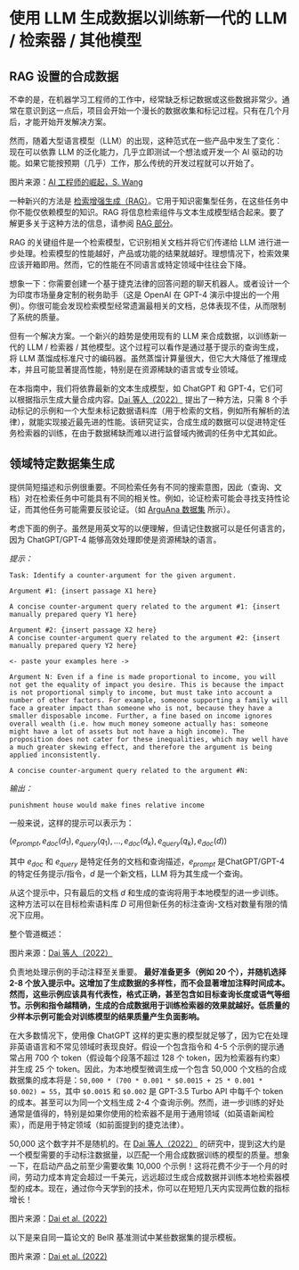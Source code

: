 # 使用 LLM 生成数据以训练新一代的 LLM / 检索器 / 其他模型



## RAG 设置的合成数据
不幸的是，在机器学习工程师的工作中，经常缺乏标记数据或这些数据非常少。通常在意识到这一点后，项目会开始一个漫长的数据收集和标记过程。只有在几个月后，才能开始开发解决方案。

然而，随着大型语言模型（LLM）的出现，这种范式在一些产品中发生了变化：现在可以依靠 LLM 的泛化能力，几乎立即测试一个想法或开发一个 AI 驱动的功能。如果它能按预期（几乎）工作，那么传统的开发过程就可以开始了。

<Screenshot src={IMG1} alt="AI 驱动产品的范式转变。" />

图片来源：[AI 工程师的崛起，S. Wang](https://www.latent.space/p/ai-engineer)

一种新兴的方法是 [检索增强生成（RAG）](/techniques/rag)。它用于知识密集型任务，在这些任务中你不能仅依赖模型的知识。RAG 将信息检索组件与文本生成模型结合起来。要了解更多关于这种方法的信息，请参阅 [RAG 部分](/zh/techniques/rag)。

RAG 的关键组件是一个检索模型，它识别相关文档并将它们传递给 LLM 进行进一步处理。检索模型的性能越好，产品或功能的结果就越好。理想情况下，检索效果应该开箱即用。然而，它的性能在不同语言或特定领域中往往会下降。

想象一下：你需要创建一个基于捷克法律的回答问题的聊天机器人。或者设计一个为印度市场量身定制的税务助手（这是 OpenAI 在 GPT-4 演示中提出的一个用例）。你很可能会发现检索模型经常遗漏最相关的文档，总体表现不佳，从而限制了系统的质量。

但有一个解决方案。一个新兴的趋势是使用现有的 LLM 来合成数据，以训练新一代的 LLM / 检索器 / 其他模型。这个过程可以看作是通过基于提示的查询生成，将 LLM 蒸馏成标准尺寸的编码器。虽然蒸馏计算量很大，但它大大降低了推理成本，并且可能显著提高性能，特别是在资源稀缺的语言或专业领域。

在本指南中，我们将依靠最新的文本生成模型，如 ChatGPT 和 GPT-4，它们可以根据指示生成大量合成内容。[Dai 等人（2022）](https://arxiv.org/abs/2209.11755) 提出了一种方法，只需 8 个手动标记的示例和一个大型未标记数据语料库（用于检索的文档，例如所有解析的法律），就能实现接近最先进的性能。该研究证实，合成生成的数据可以促进特定任务检索器的训练，在由于数据稀缺而难以进行监督域内微调的任务中尤其如此。

## 领域特定数据集生成
提供简短描述和示例很重要。不同检索任务有不同的搜索意图，因此（查询、文档）对在检索任务中可能具有不同的相关性。例如，论证检索可能会寻找支持性论证，而其他任务可能需要反驳论证。（如 [ArguAna 数据集](https://aclanthology.org/P18-1023/) 所示）。

考虑下面的例子。虽然是用英文写的以便理解，但请记住数据可以是任何语言的，因为 ChatGPT/GPT-4 能够高效处理即使是资源稀缺的语言。

*提示：*
```
Task: Identify a counter-argument for the given argument.

Argument #1: {insert passage X1 here}

A concise counter-argument query related to the argument #1: {insert manually prepared query Y1 here}

Argument #2: {insert passage X2 here}
A concise counter-argument query related to the argument #2: {insert manually prepared query Y2 here}

<- paste your examples here ->

Argument N: Even if a fine is made proportional to income, you will not get the equality of impact you desire. This is because the impact is not proportional simply to income, but must take into account a number of other factors. For example, someone supporting a family will face a greater impact than someone who is not, because they have a smaller disposable income. Further, a fine based on income ignores overall wealth (i.e. how much money someone actually has: someone might have a lot of assets but not have a high income). The proposition does not cater for these inequalities, which may well have a much greater skewing effect, and therefore the argument is being applied inconsistently.

A concise counter-argument query related to the argument #N:
```

*输出：*
```
punishment house would make fines relative income
```

一般来说，这样的提示可以表示为：

$(e_{prompt}, e_{doc}(d_{1}), e_{query}(q_1), . . . , e_{doc}(d_k), e_{query}(q_k), e_{doc}(d))$

其中 $e_{doc}$ 和 $e_{query}$ 是特定任务的文档和查询描述，$e_{prompt}$ 是ChatGPT/GPT-4的特定任务提示/指令，$d$ 是一个新文档，LLM 将为其生成一个查询。

从这个提示中，只有最后的文档 $d$ 和生成的查询将用于本地模型的进一步训练。这种方法可以在目标检索语料库 $D$ 可用但新任务的标注查询-文档对数量有限的情况下应用。

整个管道概述：

<Screenshot src={IMG2} alt="PROMPTGATOR 数据集生成和训练概述。" />

图片来源：[Dai 等人（2022）](https://arxiv.org/abs/2209.11755)

负责地处理示例的手动注释至关重要。 **最好准备更多（例如 20 个），并随机选择 2-8 个放入提示中。这增加了生成数据的多样性，而不会显著增加注释时间成本。然而，这些示例应该具有代表性，格式正确，甚至包含如目标查询长度或语气等细节。示例和指令越精确，生成的合成数据用于训练检索器的效果就越好。低质量的少样本示例可能会对训练模型的结果质量产生负面影响。** 

在大多数情况下，使用像 ChatGPT 这样的更实惠的模型就足够了，因为它在处理非英语语言和不常见领域时表现良好。假设一个包含指令和 4-5 个示例的提示通常占用 700 个 token（假设每个段落不超过 128 个 token，因为检索器有约束）并生成 25 个 token。因此，为本地模型微调生成一个包含 50,000 个文档的合成数据集的成本将是：`50,000 * (700 * 0.001 * $0.0015 + 25 * 0.001 * $0.002) = 55`，其中 `$0.0015` 和 `$0.002` 是 GPT-3.5 Turbo API 中每千个 token 的成本。甚至可以为同一个文档生成 2-4 个查询示例。然而，进一步训练的好处通常是值得的，特别是如果你使用的检索器不是用于通用领域（如英语新闻检索），而是用于特定领域（如前面提到的捷克法律）。

50,000 这个数字并不是随机的。在 [Dai 等人（2022）](https://arxiv.org/abs/2209.11755) 的研究中，提到这大约是一个模型需要的手动标注数据量，以匹配一个用合成数据训练的模型的质量。想象一下，在启动产品之前至少需要收集 10,000 个示例！这将花费不少于一个月的时间，劳动力成本肯定会超过一千美元，远远超过生成合成数据并训练本地检索器模型的成本。现在，通过你今天学到的技术，你可以在短短几天内实现两位数的指标增长！

<Screenshot src={IMG3} alt="合成数据集与手动标注数据集对比" />

图片来源：[Dai et al. (2022)](https://arxiv.org/abs/2209.11755)

以下是来自同一篇论文的 BeIR 基准测试中某些数据集的提示模板。

<Screenshot src={IMG4} alt="合成数据集与手动标注数据集对比" />

图片来源：[Dai et al. (2022)](https://arxiv.org/abs/2209.11755)
